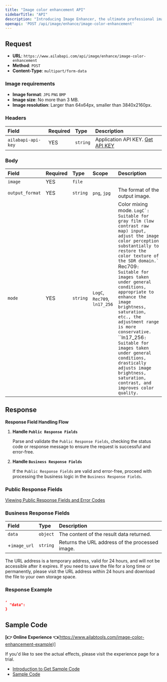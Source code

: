 ```yaml
---
title: "Image color enhancement API"
sidebarTitle: "API"
description: "Introducing Image Enhancer, the ultimate professional image enhancement tool for perfecting your photos. Our powerful suite of tools allows you to deblur, color correct, and adjust contrast with ease, giving you the best possible image quality. From simple corrections to complex tasks, Image Enhancer delivers professional-grade results in no time. Whether you're a professional photographer or just starting out, Image Enhancer has the tools you need to take your photos to the next level. Take control of your images and get the perfect look you desire with Image Enhancer."
openapi: 'POST /api/image/enhance/image-color-enhancement'
---
```


## Request

- **URL**: `https://www.ailabapi.com/api/image/enhance/image-color-enhancement`
- **Method**: `POST`
- **Content-Type**: `multipart/form-data`

### Image requirements

- **Image format**: `JPG` `PNG` `BMP`
- **Image size**: No more than 3 MB.
- **Image resolution**: Larger than 64x64px, smaller than 3840x2160px.

### Headers

| Field              | Required | Type     | Description                                        |
|:-------------------|:---------|:---------|:---------------------------------------------------|
| `ailabapi-api-key` | YES      | `string` | Application API KEY. [Get API KEY](/docs/get-api-key) |

### Body

| Field           | Required | Type     | Scope                                                 | Description                                                                                                                                                                                                                                                                                                                                                                                                                                                                                                                                |
|:----------------|:---------|:---------|:------------------------------------------------------|:-------------------------------------------------------------------------------------------------------------------------------------------------------------------------------------------------------------------------------------------------------------------------------------------------------------------------------------------------------------------------------------------------------------------------------------------------------------------------------------------------------------------------------------------|
| `image`         | YES      | `file`   |                                                       |                                                                                                                                                                                                                                                                                                                                                                                                                                                                                                                                            |
| `output_format` | YES      | `string` | ``png``, ``jpg`` | The format of the output image.                                                                                                                                                                                                                                                                                                                                                                                                                                                                                                            |
| `mode`          | YES      | `string` | ``LogC``, ``Rec709``, ``ln17_256`` | Color mixing mode. ``LogC`: Suitable for gray film (low contrast raw map) input, adjust the image color perception substantially to restore the color texture of the SDR domain.` ``Rec709`: Suitable for images taken under general conditions, appropriate to enhance the image brightness, saturation, etc., the adjustment range is more conservative.` ``ln17_256`: Suitable for images taken under general conditions, drastically adjusts image brightness, saturation, contrast, and improves color quality.` |

## Response

**Response Field Handling Flow**

1. **Handle `Public Response Fields`**

   Parse and validate the `Public Response Fields`, checking the status code or response message to ensure the request is successful and error-free.

2. **Handle `Business Response Fields`**

   If the `Public Response Fields` are valid and error-free, proceed with processing the business logic in the `Business Response Fields`.

### Public Response Fields

<a href="/docs/response-description" target="_blank">Viewing Public Response Fields and Error Codes</a>

### Business Response Fields

| Field        | Type     | Description                                     |
|:-------------|:---------|:------------------------------------------------|
| `data`       | `object` | The content of the result data returned.        |
| +`image_url` | `string` | Returns the URL address of the processed image. |

The URL address is a temporary address, valid for 24 hours, and will not be accessible after it expires. If you need to save the file for a long time or permanently, please visit the URL address within 24 hours and download the file to your own storage space.

### Response Example

```json
,
  "data":           
}
```

## Sample Code

**[👉 Online Experience 👈**(https://www.ailabtools.com/image-color-enhancement-example)]

If you'd like to see the actual effects, please visit the experience page for a trial.

- [Introduction to Get Sample Code](get-sample-code)
- [Sample Code][PostmanURL]

[PostmanURL]: https://documenter.getpostman.com/view/26387069/2s93JxqgHE#ea688a11-b74a-41c3-a9a1-9b3576679aa5